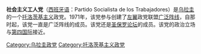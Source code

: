 '''社会主义工人党'''（[[西班牙语|西班牙语]]：Partido Socialista de los Trabajadores）是[[乌拉圭|乌拉圭]]的一个[[托洛茨基主义|托洛茨基主义]]政党。1971年，该党参与创建了[[左翼|左翼]]政党联盟[[广泛阵线_(乌拉圭)|广泛阵线]]，自那时起，该党一直是广泛阵线的成员。该党还是[[圣保罗论坛|圣保罗论坛]]的成员。该党的政治立场与[[第四国际|第四国际]]接近。

[[Category:乌拉圭政党|Category:乌拉圭政党]]
[[Category:托洛茨基主义政党|Category:托洛茨基主义政党]]